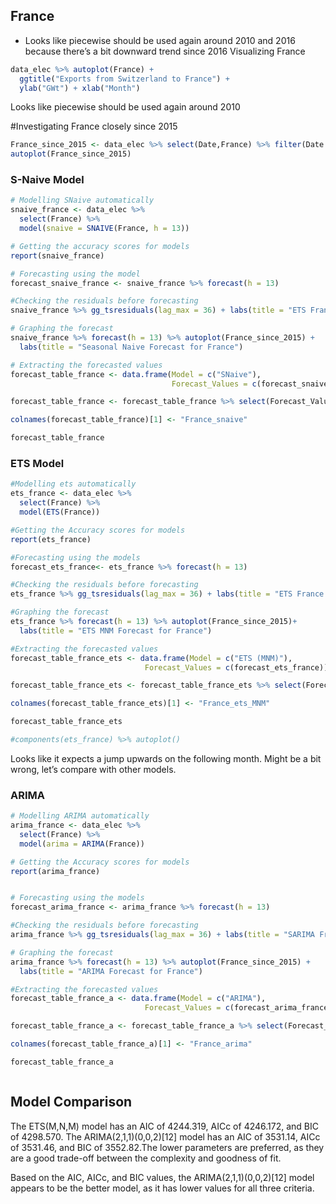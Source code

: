 ## France

- Looks like piecewise should be used again around 2010 and 2016 because there's a bit downward trend since 2016
Visualizing France

```r
data_elec %>% autoplot(France) + 
  ggtitle("Exports from Switzerland to France") +
  ylab("GWt") + xlab("Month")
```

Looks like piecewise should be used again around 2010

#Investigating France closely since 2015
```r
France_since_2015 <- data_elec %>% select(Date,France) %>% filter(Date >= as.Date("2015-01-01"))
autoplot(France_since_2015)
```

### S-Naive Model

```r
# Modelling SNaive automatically
snaive_france <- data_elec %>%
  select(France) %>%
  model(snaive = SNAIVE(France, h = 13))

# Getting the accuracy scores for models
report(snaive_france)

# Forecasting using the model
forecast_snaive_france <- snaive_france %>% forecast(h = 13)

#Checking the residuals before forecasting
snaive_france %>% gg_tsresiduals(lag_max = 36) + labs(title = "ETS France residuals analysis")

# Graphing the forecast
snaive_france %>% forecast(h = 13) %>% autoplot(France_since_2015) +
  labs(title = "Seasonal Naive Forecast for France")

# Extracting the forecasted values
forecast_table_france <- data.frame(Model = c("SNaive"),
                                    Forecast_Values = c(forecast_snaive_france))

forecast_table_france <- forecast_table_france %>% select(Forecast_Values..mean)

colnames(forecast_table_france)[1] <- "France_snaive"

forecast_table_france


```



### ETS Model 



```r

#Modelling ets automatically
ets_france <- data_elec %>%
  select(France) %>%
  model(ETS(France))

#Getting the Accuracy scores for models
report(ets_france)

#Forecasting using the models
forecast_ets_france<- ets_france %>% forecast(h = 13)

#Checking the residuals before forecasting
ets_france %>% gg_tsresiduals(lag_max = 36) + labs(title = "ETS France residuals analysis")

#Graphing the forecast
ets_france %>% forecast(h = 13) %>% autoplot(France_since_2015)+
  labs(title = "ETS MNM Forecast for France")

#Extracting the forecasted values
forecast_table_france_ets <- data.frame(Model = c("ETS (MNM)"),
                              Forecast_Values = c(forecast_ets_france))

forecast_table_france_ets <- forecast_table_france_ets %>% select(Forecast_Values..mean)

colnames(forecast_table_france_ets)[1] <- "France_ets_MNM"

forecast_table_france_ets

#components(ets_france) %>% autoplot()
```

Looks like it expects a jump upwards on the following month. Might be a bit wrong, let's compare with other models.


### ARIMA


```r
# Modelling ARIMA automatically
arima_france <- data_elec %>%
  select(France) %>%
  model(arima = ARIMA(France))

# Getting the Accuracy scores for models
report(arima_france)


# Forecasting using the models
forecast_arima_france <- arima_france %>% forecast(h = 13)

#Checking the residuals before forecasting
arima_france %>% gg_tsresiduals(lag_max = 36) + labs(title = "SARIMA France residuals analysis")

# Graphing the forecast
arima_france %>% forecast(h = 13) %>% autoplot(France_since_2015) +
  labs(title = "ARIMA Forecast for France")

#Extracting the forecasted values
forecast_table_france_a <- data.frame(Model = c("ARIMA"),
                              Forecast_Values = c(forecast_arima_france))

forecast_table_france_a <- forecast_table_france_a %>% select(Forecast_Values..mean)

colnames(forecast_table_france_a)[1] <- "France_arima"

forecast_table_france_a



```
## Model Comparison
The ETS(M,N,M) model has an AIC of 4244.319, AICc of 4246.172, and BIC of 4298.570.
The ARIMA(2,1,1)(0,0,2)[12] model has an AIC of 3531.14, AICc of 3531.46, and BIC of 3552.82.The lower parameters are preferred, as they are a good trade-off between the complexity and goodness of fit. 

Based on the AIC, AICc, and BIC values, the ARIMA(2,1,1)(0,0,2)[12] model appears to be the better model, as it has lower values for all three criteria.


